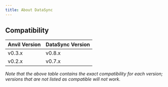 ```yaml
---
title: About DataSync
---
```



## Compatibility


| Anvil Version| DataSync Version|
|---|---|
|v0.3.x| v0.8.x|
|v0.2.x| v0.7.x|

*Note that the above table contains the exact compatibility for each version; versions that are not listed as
compatible will not work.*
